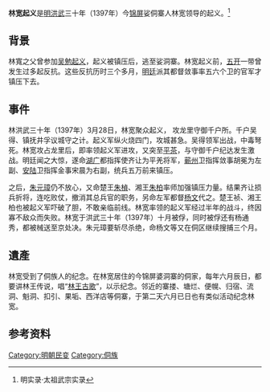''' 林宽起义'''是[[明朝|明]][[洪武|洪武]]三十年（1397年）今[[锦屏|锦屏]]娑侗寨人林宽领导的起义。<ref>明实录·太祖武宗实录</ref>

==背景==
林寬之父曾参加[[吴勉起义|吴勉起义]]，起义被镇压后，逃至娑洞寨。林宽起义前，[[五开|五开]]一带曾发生过多起反抗。这些反抗历时三个多月，[[明朝|明廷]]派其都督敛事率五六个卫的官军才镇压下去。

==事件==
林洪武三十年（1397年）3月28日，林宽聚众起义， 攻龙里守御千户所。千户吴得、镇抚井孚议城守之计。起义军纵火烧四门，攻城甚急。吴得领军出战，中毒弩死。林宽攻占龙里后，即率领起义军进攻{{where|新化}}，又突至[[平茶|平茶]]，与守御千户纪达发生激战。明廷闻之大惊，遂命[[湖广|湖广]]都指挥使齐让为平羌将军，[[蕲州|蕲州]]卫指挥敛事胡冕为左副、[[安陆|安陆]]卫指挥金事宋晨为右副，统兵五万前来镇压。

之后，[[朱元璋|朱元璋]]仍不放心，又命楚王[[朱楨_(明朝)|朱楨]]、湘王[[朱柏|朱柏]]率师加强镇压力量。结果齐让损兵折将，连吃败仗，撤消其总兵官的职务，另命左军都督[[杨文|杨文]]代之。楚王祯、湘王柏也被起义军吓破了胆，不敢亲临前线。林宽率领的起义军经过半年的战斗，终因寡不敌众而失败。林宽于洪武三十年（1397年）十月被俘，同时被俘还有杨通秀，都被械送至京处决。朱元璋要斩尽杀绝，命杨文等又在侗区继续搜捕三个月。

==遺產==

林宽受到了侗族人的纪念。在林宽居住的今锦屏婆洞寨的侗家，每年六月辰日，都要讲林王传说，唱“[[林王古歌|林王古歌]]”，以示纪念。邻近的寨搂、塘烂、便幌、归宿、流洞、魁洞、扣引、果垢、西洋店等侗寨，于第二天六月已日也有类似活动纪念林宽。

==参考资料==
{{reflist}}

[[Category:明朝民变|Category:明朝民变]]
[[Category:侗族|Category:侗族]]